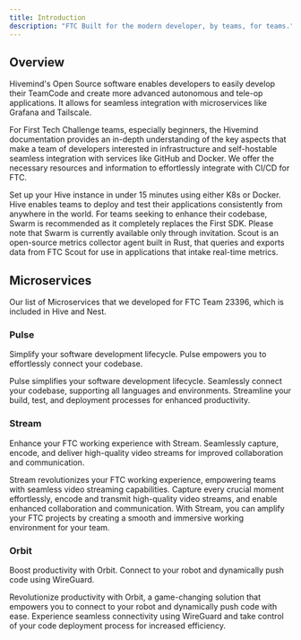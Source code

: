 ```yaml
---
title: Introduction
description: "FTC Built for the modern developer, by teams, for teams."
---
```


## Overview

Hivemind's Open Source software enables developers to easily develop their TeamCode and create more advanced autonomous and tele-op applications. It allows for seamless integration with microservices like Grafana and Tailscale.

For First Tech Challenge teams, especially beginners, the Hivemind documentation provides an in-depth understanding of the key aspects that make a team of developers interested in infrastructure and self-hostable seamless integration with services like GitHub and Docker. We offer the necessary resources and information to effortlessly integrate with CI/CD for FTC.

<CardGroup cols={2}>
  <Card title="Hive" icon="cloud" href="https://mintlify.com/docs/quickstart">
    Set up your Hive instance in under 15 minutes using either K8s or Docker.
    Hive enables teams to deploy and test their applications consistently from
    anywhere in the world.
  </Card>
  <Card title="Swarm" icon="bee" href="https://mintlify.com/docs/development">
    For teams seeking to enhance their codebase, Swarm is recommended as it
    completely replaces the First SDK. Please note that Swarm is currently
    available only through invitation.
  </Card>
</CardGroup>
<Card title="Scout" icon="microscope" href="/">
  Scout is an open-source metrics collector agent built in Rust, that queries
  and exports data from FTC Scout for use in applications that intake real-time
  metrics.
</Card>

## Microservices

Our list of Microservices that we developed for FTC Team 23396, which is included in Hive and Nest.

### Pulse

Simplify your software development lifecycle. Pulse empowers you to effortlessly connect your codebase.

<Card title="Pulse overview" icon="wave-pulse" href="/">
  Pulse simplifies your software development lifecycle. Seamlessly connect your
  codebase, supporting all languages and environments. Streamline your build,
  test, and deployment processes for enhanced productivity.
</Card>

### Stream

Enhance your FTC working experience with Stream. Seamlessly capture, encode, and deliver high-quality video streams for improved collaboration and communication.

<Card title="Stream overview" icon="signal-stream" href="/">
  Stream revolutionizes your FTC working experience, empowering teams with
  seamless video streaming capabilities. Capture every crucial moment
  effortlessly, encode and transmit high-quality video streams, and enable
  enhanced collaboration and communication. With Stream, you can amplify your
  FTC projects by creating a smooth and immersive working environment for your
  team.
</Card>

### Orbit

Boost productivity with Orbit. Connect to your robot and dynamically push code using WireGuard.

<Card title="Orbit overview" icon="planet-ringed">
  Revolutionize productivity with Orbit, a game-changing solution that empowers
  you to connect to your robot and dynamically push code with ease. Experience
  seamless connectivity using WireGuard and take control of your code deployment
  process for increased efficiency.
</Card>
